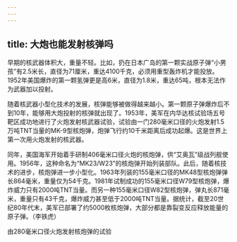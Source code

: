 ```yaml
---
---
---
```

title: 大炮也能发射核弹吗
---




早期的核武器体积大，重量不轻。比如，扔在日本广岛的第一颗实战原子弹“小男孩”有2.5米长，直径为71厘米，重达4100千克，必须用重型轰炸机才能投放。1952年美国爆炸的第一颗氢弹更是高6米，直径为1.8米，重达65吨，根本无法作为武器加以投射。

随着核武器小型化技术的发展，核弹能够被做得越来越小。第一颗原子弹爆炸后不到10年，能够用大炮投射的核弹就出现了。1953年，美军在内华达核试验场五号靶区成功地进行了火炮发射核武器试验，试验由一门280毫米口径的火炮发射1.5万吨TNT当量的MK-9型核炮弹，炮弹飞行约10千米距离后成功起爆。这是世界上第一次用火炮发射的核武器。

同年，美国海军开始着手研制406毫米口径火炮的核炮弹，供“艾奥瓦”级战列舰使用。1956年，这种命名为“MK23/W23”的核炮弹开始列装部队。此后，随着核技术的进步，核炮弹进一步小型化。1963年列装的155毫米口径的MK48型核炮弹弹长864毫米，重量仅为54千克。1981年试制成功的155毫米口径W79型核炮弹，爆炸威力只有2000吨TNT当量。而另一种155毫米口径W82型核炮弹，弹丸长871毫米，重量只有43千克，爆炸威力甚至低于2000吨TNT当量。据统计，截至20世纪80年代末，美军已部署了约5000枚核炮弹，大部分都是靠裂变反应释放能量的原子弹。（李铁虎）

由280毫米口径火炮发射核炮弹的试验